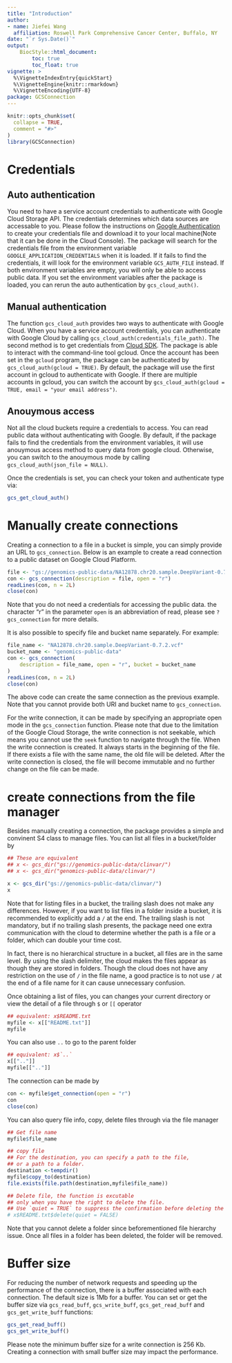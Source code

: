 ```yaml
---
title: "Introduction"
author: 
- name: Jiefei Wang
  affiliation: Roswell Park Comprehensive Cancer Center, Buffalo, NY
date: "`r Sys.Date()`"
output:
    BiocStyle::html_document:
        toc: true
        toc_float: true
vignette: >
  %\VignetteIndexEntry{quickStart}
  %\VignetteEngine{knitr::rmarkdown}
  %\VignetteEncoding{UTF-8}
package: GCSConnection
---
```



```r
knitr::opts_chunk$set(
  collapse = TRUE,
  comment = "#>"
)
library(GCSConnection)
```
# Credentials
## Auto authentication
You need to have a service account credentials to authenticate 
with Google Cloud Storage API. The credentials determines which data sources
are accessable to you. Please follow the instructions on [Google
Authentication][] to create your credentials file and download it to
your local machine(Note that it can be done in the Cloud Console). 
The package will search for the credentials file from
the environment variable `GOOGLE_APPLICATION_CREDENTIALS` when it is
loaded. If it fails to find the credentials, it will look for the
environment variable `GCS_AUTH_FILE` instead. If both environment
variables are empty, you will only be able to access public data. 
If you set the environment variables after the package is loaded, you can rerun the auto
authentication by `gcs_cloud_auth()`.

## Manual authentication
The function `gcs_cloud_auth` provides two ways to authenticate with Google Cloud. When you have a service account credentials, you can authenticate with Google Cloud by calling `gcs_cloud_auth(credentials_file_path)`. The second method is to get credentials from [Cloud SDK][]. The package is able to interact with the command-line tool gcloud. Once the account has been set in the `gcloud` program, the package can be authenticated by `gcs_cloud_auth(gcloud = TRUE)`. By default, the package will use the first account in gcloud to authenticate with Google. If there are multiple accounts in gcloud, you can switch the account by `gcs_cloud_auth(gcloud = TRUE, email = "your email address")`. 

## Anouymous access
Not all the cloud buckets require a credentials to access. You can read public data without authenticating with Google. By default, if the package fails to find the credentials from the environment variables, it will use anouymous access method to query data from google cloud. Otherwise, you can switch to the anouymous mode by calling `gcs_cloud_auth(json_file = NULL)`. 



Once the credentials is set, you can check your token and authenticate type via:
```r
gcs_get_cloud_auth()
```

[Cloud SDK]: https://cloud.google.com/sdk/

[Google Authentication]: https://cloud.google.com/docs/authentication/production


# Manually create connections

Creating a connection to a file in a bucket is simple,
you can simply provide an URL to `gcs_connection`. Below is an example to create 
a read connection to a public dataset on Google Cloud Platform.
```r
file <- "gs://genomics-public-data/NA12878.chr20.sample.DeepVariant-0.7.2.vcf"
con <- gcs_connection(description = file, open = "r")
readLines(con, n = 2L)
close(con)
```
Note that you do not need a credentials for accessing the public data.
the character "r" in the parameter `open` is an abbreviation of read, please see `?gcs_connection` for more details.

It is also possible to specify file and bucket name
separately. For example:
```r
file_name <- "NA12878.chr20.sample.DeepVariant-0.7.2.vcf"
bucket_name <- "genomics-public-data"
con <- gcs_connection(
    description = file_name, open = "r", bucket = bucket_name
)
readLines(con, n = 2L)
close(con)
```
The above code can create the same connection as the previous
example. Note that you cannot provide both URI and bucket name to `gcs_connection`.

For the write connection, it can be made by specifying an appropriate
open mode in the `gcs_connection` function. Please note that due to
the limitation of the Google Cloud Storage, the write connection is
not seekable, which means you cannot use the `seek` function to
navigate through the file. When the write connection is created. 
It always starts in the beginning of the file. If there exists a file 
with the same name, the old file will be deleted. After the write connection is closed, the file will become immutable and no further change on the file 
can be made.

# create connections from the file manager
Besides manually creating a connection, the package provides a simple and convinent  S4 class to manage files. You can list all files in a bucket/folder by
```r
## These are equivalent
## x <- gcs_dir("gs://genomics-public-data/clinvar/")
## x <- gcs_dir("genomics-public-data/clinvar/")

x <- gcs_dir("gs://genomics-public-data/clinvar/")
x
```
Note that for listing files in a bucket, the trailing slash does not make any differences. However, if you want to list files in a folder inside a bucket, it is recommended to explicitly add a `/` at the end. The trailing slash is not mandatory, but if no trailing slash presents, the package need one extra communication with the cloud to determine whether the path is a file or a folder, which can double your time cost.

In fact, there is no hierarchical structure in a bucket, all files are in the same level. By using the slash delimiter, the cloud makes the files appear as though they are stored in folders. Though the cloud does not have any restriction on the use of `/` in the file name, a good practice is to not use `/` at the end of a file name for it can cause unnecessary confusion.

Once obtaining a list of files, you can changes your current directory or view the detail of a file through `$` or `[[` operator
```r
## equivalent: x$README.txt
myfile <- x[["README.txt"]]
myfile
```
You can also use `..` to go to the parent folder
```r
## equivalent: x$`..`
x[[".."]]
myfile[[".."]]
```

The connection can be made by
```r
con <- myfile$get_connection(open = "r")
con
close(con)
```
You can also query file info, copy, delete files through via the file manager
```r
## Get file name
myfile$file_name

## copy file
## For the destination, you can specify a path to the file, 
## or a path to a folder.
destination <-tempdir()
myfile$copy_to(destination)
file.exists(file.path(destination,myfile$file_name))

## Delete file, the function is excutable 
## only when you have the right to delete the file.
## Use `quiet = TRUE` to suppress the confirmation before deleting the file.
# x$README.txt$delete(quiet = FALSE)
```
Note that you cannot delete a folder since beforementioned file hierarchy issue. Once all files in a folder has been deleted, the folder will be removed. 

# Buffer size

For reducing the number of network requests and speeding up the performance 
of the connection, there is a buffer associated with each connection. The default
size is 1Mb for a buffer. You can set or get the buffer size via `gcs_read_buff`,
`gcs_write_buff`, `gcs_get_read_buff` and `gcs_get_write_buff` functions:
```r
gcs_get_read_buff()
gcs_get_write_buff()
```
Please note the minimum buffer size for a write connection is 256 Kb. Creating a connection with small buffer size may impact the performance.


